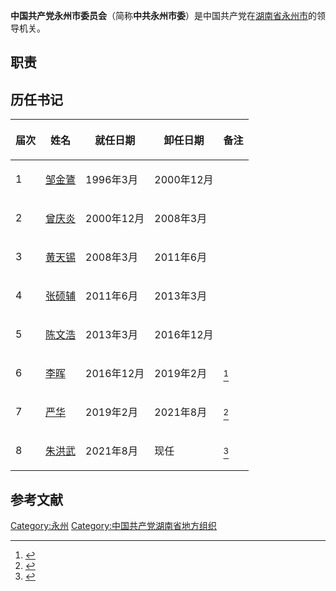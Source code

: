 {{Infobox PRCG
|中共机构名称=中国共产党永州市委员会
|标志1=Danghui.svg
|格言1=[[为人民服务|为人民服务]]
|届数=
|任期始=
|任期终=
|人员名称=
|人员链接=
|职位1=书记
|人员1=
|职位2=副书记
|人员2=
|人数2=
|职位3=
|人员3=
|人数3=
|职位4=
|人员4=
|授权法源=[[中国共产党章程|中国共产党章程]]
|上级机构=[[中国共产党永州市代表大会|中国共产党永州市代表大会]]
|机构类型=
|行政级别=正地厅级
|常设机构=[[中国共产党永州市委员会常务委员会|中国共产党永州市委员会常务委员会]]
|本级纪检=[[中国共产党永州市纪律检查委员会|中国共产党永州市纪律检查委员会]]
|场所1=
|地址1=
|电话1=
|a=[[永州市人民政府|永州市人民政府]]
}}

'''中国共产党永州市委员会'''（简称'''中共永州市委'''）是中国共产党在[[湖南省|湖南省]][[永州市|永州市]]的领导机关。

== 职责 ==
{{:中国共产党地方组织}}

==历任书记==
{| class="wikitable"
|-
! 届次 !! 姓名 !! 就任日期 !! 卸任日期!! 备注
|-
| 1 || [[邹金鷟|邹金鷟]] || 1996年3月 || 2000年12月 ||
|-
| 2 || [[曾庆炎|曾庆炎]] || 2000年12月 || 2008年3月 ||
|-
| 3 || [[黄天锡|黄天锡]] || 2008年3月 || 2011年6月 ||
|-
| 4 || [[张硕辅|张硕辅]] || 2011年6月 || 2013年3月 ||
|-
| 5 || [[陈文浩_(1961年)|陈文浩]] || 2013年3月 || 2016年12月 ||
|-
| 6 || [[李晖_(1970年)|李晖]] || 2016年12月 || 2019年2月 ||<ref>{{cite news |author1=甘红春 |title=湖南省文化厅厅长李晖任永州市委书记，陈文浩另有任用 |url=https://www.thepaper.cn/newsDetail_forward_1577568 |accessdate=2021-03-05 |work=澎湃新闻 |date=2016-12-10 |archive-date=2020-02-22 |archive-url=https://web.archive.org/web/20200222063948/http://www.thepaper.cn/newsDetail_forward_1577568 }}</ref>
|-
| 7 || [[严华_(1968年)|严华]] || 2019年2月 || 2021年8月 ||<ref>{{cite news |author1=伊一 |title=严华任永州市委书记 李晖(女)另有任用 |url=http://district.ce.cn/newarea/sddy/201902/21/t20190221_31529314.shtml |accessdate=2021-03-05 |work=中国经济网 |date=2019-02-21 |archive-date=2019-08-31 |archive-url=https://web.archive.org/web/20190831213532/http://district.ce.cn/newarea/sddy/201902/21/t20190221_31529314.shtml }}</ref>
|-
| 8 || [[朱洪武_(1971年)|朱洪武]] || 2021年8月 || 现任 ||<ref>{{cite news |author1=伊一 |title=朱洪武任永州市委书记 陈爱林任副书记 |url=http://district.ce.cn/newarea/sddy/202108/07/t20210807_36785964.shtml |accessdate=2021-08-12 |work=中国经济网 |date=2021-08-07 |archive-date=2021-12-07 |archive-url=https://web.archive.org/web/20211207203326/http://district.ce.cn/newarea/sddy/202108/07/t20210807_36785964.shtml }}</ref>
|}

==参考文献==
{{reflist}}
{{湖南省各地市州|党委|中国共产党}}
{{DEFAULTSORT:Yong永州市}}
[[Category:永州|Category:永州]]
[[Category:中国共产党湖南省地方组织|Category:中国共产党湖南省地方组织]]